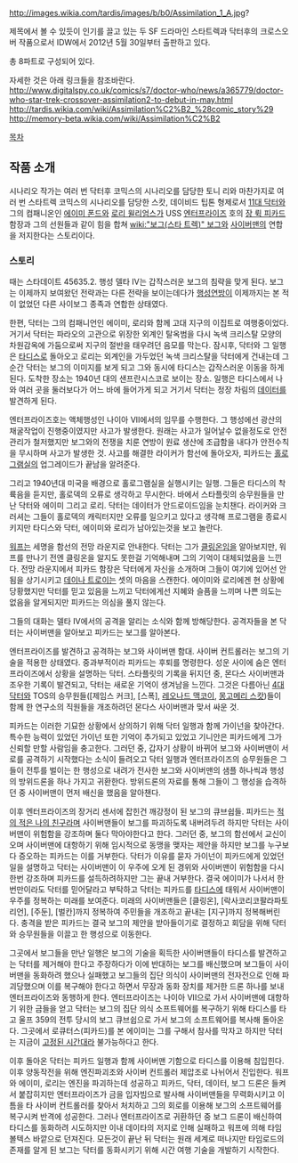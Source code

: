http://images.wikia.com/tardis/images/b/b0/Assimilation_1_A.jpg?

제목에서 볼 수 있듯이 인기를 끌고 있는 두 SF 드라마인 스타트렉과 닥터후의 크로스오버 작품으로서 IDW에서 2012년 5월 30일부터 출판하고 있다.

총 8파트로 구성되어 있다.

자세한 것은 아래 링크들을 참조바란다.
http://www.digitalspy.co.uk/comics/s7/doctor-who/news/a365779/doctor-who-star-trek-crossover-assimilation2-to-debut-in-may.html
http://tardis.wikia.com/wiki/Assimilation%C2%B2_%28comic_story%29
http://memory-beta.wikia.com/wiki/Assimilation%C2%B2

[[목차]]

== 작품 소개 ==
시나리오 작가는 여러 번 닥터후 코믹스의 시나리오를 담당한 토니 리와 마찬가지로 여러 번 스타트렉 코믹스의 시나리오를 담당한 스캇, 데이비드 팁톤 형제로서 [[11대 닥터]]와 그의 컴패니온인 [[에이미 폰드]]와 [[로리 윌리엄스]]가 USS [[엔터프라이즈]] 호의 [[장 뤽 피카드]] 함장과 그의 선원들과 같이 힘을 합쳐 [[wiki:"보그(스타 트렉)" 보그]]와 [[사이버맨]]의 연합을 저지한다는 스토리이다.

=== 스토리 ===
때는 스타데이트 45635.2. 행성 델타 IV는 갑작스러운 보그의 침략을 맞게 된다. 보그는 이제까지 보여왔던 전략과는 다른 전략을 보이는데다가 [[행성연방]]이 이제까지는 본 적이 없었던 다른 사이보그 종족과 연합한 상태였다.

한편, 닥터는 그의 컴패니언인 에이미, 로리와 함께 고대 지구의 이집트로 여행중이었다. 거기서 닥터는 파라오의 고관으로 위장한 외계인 탈옥범을 다시 녹색 크리스탈 모양의 차원감옥에 가둠으로써 지구의 절반을 태우려던 음모를 막는다. 잠시후, 닥터와 그 일행은 [[타디스]]로 돌아오고 로리는 외계인을 가두었던 녹색 크리스탈을 닥터에게 건내는데 그 순간 닥터는 보그의 이미지를 보게 되고 그와 동시에 타디스는 갑작스러운 이동을 하게 된다. 도착한 장소는 1940년 대의 샌프란시스코로 보이는 장소. 일행은 타디스에서 나와 여러 곳을 둘러보다가 어느 바에 들어가게 되고 거기서 닥터는 정장 차림의 [[데이터]]를 발견하게 된다.

엔터프라이즈호는 액체행성인 나이아 VII에서의 임무를 수행한다. 그 행성에선 광산의 채굴작업이 진행중이였지만 사고가 발생한다. 원래는 사고가 일어날수 없을정도로 안전관리가 철저했지만 보그와의 전쟁을 치룬 연방이 원료 생산에 조급함을 내다가 안전수칙을 무시하며 사고가 발생한 것. 사고를 해결한 라이커가 함선에 돌아오자, 피카드는 [[홀로그램실]]의 업그레이드가 끝남을 알려준다.

그리고 1940년대 미국을 배경으로 홀로그램실을 실행시키는 일행. 그들은 타디스의 착륙음을 듣지만, 홀로덱의 오류로 생각하고 무시한다. 바에서 스타플릿의 승무원들을 만난 닥터와 에이미 그리고 로리. 닥터는 데이터가 안드로이드임을 눈치챈다. 라이커와 크러셔는 그들이 홀로덱의 캐릭터지만 오류를 일으키고 있다고 생각해 프로그램을 종료시키지만 타디스와 닥터, 에이미와 로리가 남아있는것을 보고 놀란다.

[[워프(스타 트렉)|워프]]는 세명을 함선의 전망 라운지로 안내한다. 닥터는 그가 [[클링온]]임을 알아보지만, 워프를 만나기 전엔 클링온을 알지도 못한걸 기억해내며 그의 기억이 대체되었음을 느낀다. 전망 라운지에서 피카드 함장은 닥터에게 자신을 소개하며 그들이 여기에 있어선 안됨을 상기시키고 [[데이나 트로이]]는 셋의 마음을 스캔한다. 에이미와 로리에겐 현 상황에 당황했지만 닥터를 믿고 있음을 느끼고 닥터에게선 지혜와 슬픔을 느끼며 나쁜 의도는 없음을 알게되지만 피카드는 의심을 풀지 않는다.

그들의 대화는 델타 IV에서의 공격을 알리는 소식와 함께 방해당한다. 공격자들을 본 닥터는 사이버맨을 알아보고 피카드는 보그를 알아본다. 

엔터프라이즈를 발견하고 공격하는 보그와 사이버맨 함대. 사이버 컨트롤러는 보그의 기술을 적용한 상태였다. 중과부적이라 피카드는 후퇴를 명령한다. 성운 사이에 숨은 엔터프라이즈에서 상황을 설명하는 닥터. 스타플릿의 기록을 뒤지던 중, 몬다스 사이버맨과 조우한 기록이 발견되고, 닥터는 새로운 기억이 생겨남을 느낀다. 그것은 다름아닌 [[4대 닥터]]와 TOS의 승무원들([제임스 커크], [스폭], [[레오나드 맥코이]], [[몽고메리 스캇]])들이 함께 한 연구소의 직원들을 개조하려던 몬다스 사이버맨과 맞서 싸운 것.

피카드는 이러한 기묘한 상황에서 상의하기 위해 닥터 일행과 함께 가이넌을 찾아간다. 특수한 능력이 있었던 가이넌 또한 기억이 추가되고 있었고 기니안은 피카드에게 그가 신뢰할 만할 사람임을 충고한다. 그러던 중, 갑자기 상황이 바뀌어 보그와 사이버맨이 서로를 공격하기 시작했다는 소식이 들려오고 닥터 일행과 엔터프라이즈의 승무원들은 그들이 전투를 벌이는 한 행성으로 내려가 전사한 보그와 사이버맨의 샘플 하나씩과 행성의 방위드론을 하나 가지고 귀환한다. 방위드론의 자료를 통해 그들이 그 행성을 습격하던 중 사이버맨이 먼저 배신을 했음을 알아챈다.

이후 엔터프라이즈의 장거리 센서에 잡힌건 깨강정이 된 보그의 큐브쉽들. 피카드는 [[적의 적은 나의 친구]]라며 사이버맨들이 보그를 파괴하도록 내버려두려 하지만 닥터는 사이버맨이 위험함을 강조하며 둘다 막아야한다고 한다. 그러던 중, 보그의 함선에서 교신이 오며 사이버맨에 대항하기 위해 임시적으로 동맹을 맺자는 제안을 하지만 보그를 누구보다 증오하는 피카드는 이를 거부한다. 닥터가 이유를 묻자 가이넌이 피카드에게 있었던 일을 설명하고 닥터는 사이버맨이 이 우주에 오게 된 경위와 사이버맨이 위험함을 다시 한번 강조하며 피카드를 설득하려하지만 그는 끝내 거부한다. 결국 에이미가 나서서 한번만이라도 닥터를 믿어달라고 부탁하고 닥터는 피카드를 [[타디스]]에 태워서 사이버맨이 우주를 정복하는 미래를 보여준다. 미래의 사이버맨들은 [클링온], [락사코리코팔라파토리언], [주둔], [벌칸]까지 정복하여 주민들을 개조하고 끝내는 [지구]까지 정복해버린다. 충격을 받은 피카드는 결국 보그의 제안을 받아들이기로 결정하고 회담을 위해 닥터와 승무원들을 이끌고 한 행성으로 이동한다.

그곳에서 보그들을 만난 일행은 보그의 기술을 획득한 사이버맨들이 타디스를 발견하고는 닥터를 제거해야 한다고 주장하다가 이에 반대하는 보그를 배신했으며 보그들이 사이버맨을 동화하려 했으나 실패했고 보그들의 집단 의식이 사이버맨의 전자전으로 인해 파괴당했으며 이를 복구해야 한다고 하면서 무장과 동화 장치를 제거한 드론 하나를 보내 엔터프라이즈와 동행하게 한다. 엔터프라이즈는 나이아 VII으로 가서 사이버맨에 대항하기 위한 금들을 얻고 닥터는 보그의 집단 의식 소프트웨어를 복구하기 위해 타디스를 타고 울프 359의 전투 당시의 보그 큐브쉽으로 가서 보그의 소프트웨어를 복사해 돌아온다. 그곳에서 로큐터스(피카드)를 본 에이미는 그를 구해서 참사를 막자고 하지만 닥터는 지금이 [[고정된 시간대]]라 불가능하다고 한다.

이후 돌아온 닥터는 피카드 일행과 함께 사이버맨 기함으로 타디스를 이용해 침입힌다. 이후 양동작전을 위해 엔진파괴조와 사이버 컨트롤러 제압조로 나뉘어서 진입한다. 워프와 에이미, 로리는 엔진을 파괴하는데 성공하고 피카드, 닥터, 데이터, 보그 드론은 들켜서 붙잡히지만 엔터프라이즈가 금을 입자빔으로 발사해 사이버맨들을 무력화시키고 이 틈을 타 사이버 컨트롤러를 찾아서 처치하고 그의 회로를 이용해 보그의 소프트웨어를 복구시켜 반격에 성공한다. 그러나 엔터프라이즈로 귀환하던 중 보그 드론이 배신하여 타디스를 동화하려 시도하지만 이내 데이타의 저지로 인해 실패하고 워프에 의해 타임 볼텍스 바깥으로 던져진다. 모든것이 끝난 뒤 닥터는 원래 세계로 떠나지만 타임로드의 존재를 알게 된 보그는 닥터를 동화시키기 위해 시간 여행 기술을 개발하기 시작한다.
